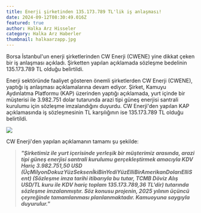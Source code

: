 ```yaml
---
title: Enerji şirketinden 135.173.789 TL'lik iş anlaşması!
date: 2024-09-12T08:30:49.016Z
featured: true
author: Halka Arz Hisseler
category: Halka Arz Haberler
thumbnail: halkaarzapp.jpg
---
```

Borsa İstanbul'un enerji şirketlerinden CW Enerji (CWENE) yine dikkat çeken bir iş anlaşması açıkladı. Şirketten yapılan açıklamada sözleşme bedelinin 135.173.789 TL olduğu belirtildi.

Enerji sektöründe faaliyet gösteren önemli şirketlerden CW Enerji (CWENE), yaptığı iş anlaşması açıklamalarına devam ediyor. Şirket, Kamuyu Aydınlatma Platformu (KAP) üzerinden yaptığı açıklamada, yurt içinde bir müşterisi ile 3.982.751 dolar tutarunda arazi tipi güneş enerjisi santrali kurulumu için sözleşme imzalandığını duyurdu. CW Enerji'den yapılan KAP açıklamasında iş sözleşmesinin TL karşılığının ise 135.173.789 TL olduğu belirtildi.

![](cwenesolar.jpg)

CW Enerji'den yapılan açıklamanın tamamı şu şekilde:

> ***"Şirketimiz ile yurt içerisinde yerleşik bir müşterimiz arasında, arazi tipi güneş enerjisi santrali kurulumu gerçekleştirmek amacıyla KDV Hariç 3.982.751,50 USD (ÜçMilyonDokuzYüzSeksenİkiBinYediYüzElliBirAmerikanDolarıElliSent) (Sözleşme imza tarihi itibarıyla bu tutar, TCMB Döviz Alış USD/TL kuru ile KDV hariç toplam 135.173.789,36 TL'dir) tutarında sözleşme imzalanmıştır. Söz konusu projenin, 2025 yılının üçüncü çeyreğinde tamamlanması planlanmaktadır. Kamuoyuna saygıyla duyurulur."***